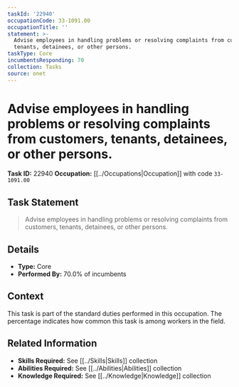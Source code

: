 ```yaml
---
taskId: '22940'
occupationCode: 33-1091.00
occupationTitle: ''
statement: >-
  Advise employees in handling problems or resolving complaints from customers,
  tenants, detainees, or other persons.
taskType: Core
incumbentsResponding: 70
collection: Tasks
source: onet
---
```

# Advise employees in handling problems or resolving complaints from customers, tenants, detainees, or other persons.

**Task ID:** 22940
**Occupation:** [[../Occupations|Occupation]] with code `33-1091.00`

## Task Statement

> Advise employees in handling problems or resolving complaints from customers, tenants, detainees, or other persons.

## Details

- **Type:** Core
- **Performed By:** 70.0% of incumbents

## Context

This task is part of the standard duties performed in this occupation. The percentage indicates how common this task is among workers in the field.

## Related Information

- **Skills Required:** See [[../Skills|Skills]] collection
- **Abilities Required:** See [[../Abilities|Abilities]] collection
- **Knowledge Required:** See [[../Knowledge|Knowledge]] collection
